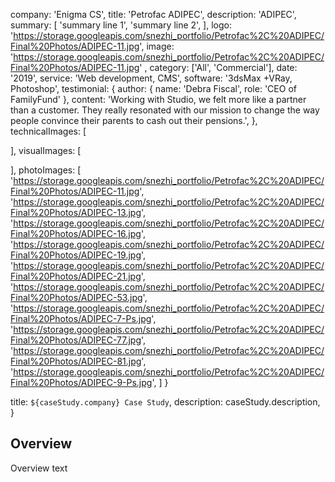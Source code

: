 
  company: 'Enigma CS',
  title: 'Petrofac ADIPEC',
  description:
    'ADIPEC',
  summary: [
    'summary line 1',
    'summary line 2',
  ],
   logo: 'https://storage.googleapis.com/snezhi_portfolio/Petrofac%2C%20ADIPEC/Final%20Photos/ADIPEC-11.jpg',
  image: 'https://storage.googleapis.com/snezhi_portfolio/Petrofac%2C%20ADIPEC/Final%20Photos/ADIPEC-11.jpg' ,
  category: ['All', 'Commercial'],
  date: '2019',
  service: 'Web development, CMS',
  software: '3dsMax +VRay, Photoshop',
  testimonial: {
    author: { name: 'Debra Fiscal', role: 'CEO of FamilyFund' },
    content:
      'Working with Studio, we felt more like a partner than a customer. They really resonated with our mission to change the way people convince their parents to cash out their pensions.',
  },
  technicalImages: [

  ],
  visualImages: [

  ],
  photoImages: [
    'https://storage.googleapis.com/snezhi_portfolio/Petrofac%2C%20ADIPEC/Final%20Photos/ADIPEC-11.jpg',
    'https://storage.googleapis.com/snezhi_portfolio/Petrofac%2C%20ADIPEC/Final%20Photos/ADIPEC-13.jpg',
    'https://storage.googleapis.com/snezhi_portfolio/Petrofac%2C%20ADIPEC/Final%20Photos/ADIPEC-16.jpg',
    'https://storage.googleapis.com/snezhi_portfolio/Petrofac%2C%20ADIPEC/Final%20Photos/ADIPEC-19.jpg',
    'https://storage.googleapis.com/snezhi_portfolio/Petrofac%2C%20ADIPEC/Final%20Photos/ADIPEC-21.jpg',
    'https://storage.googleapis.com/snezhi_portfolio/Petrofac%2C%20ADIPEC/Final%20Photos/ADIPEC-53.jpg',
    'https://storage.googleapis.com/snezhi_portfolio/Petrofac%2C%20ADIPEC/Final%20Photos/ADIPEC-7-Ps.jpg',
    'https://storage.googleapis.com/snezhi_portfolio/Petrofac%2C%20ADIPEC/Final%20Photos/ADIPEC-77.jpg',
    'https://storage.googleapis.com/snezhi_portfolio/Petrofac%2C%20ADIPEC/Final%20Photos/ADIPEC-81.jpg',
    'https://storage.googleapis.com/snezhi_portfolio/Petrofac%2C%20ADIPEC/Final%20Photos/ADIPEC-9-Ps.jpg',
  ] 
}

  title: `${caseStudy.company} Case Study`,
  description: caseStudy.description,
}

## Overview

Overview text

